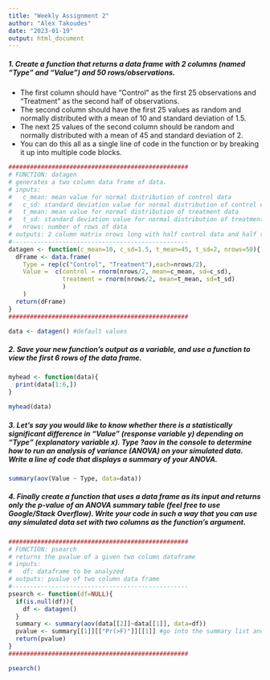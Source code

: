 ```yaml
---
title: "Weekly Assignment 2"
author: "Alex Takoudes"
date: "2023-01-19"
output: html_document
---
```


##### 1. Create a function that returns a data frame with 2 columns (named “Type” and “Value”) and 50 rows/observations.
* The first column should have “Control” as the first 25 observations and “Treatment” as the second half of observations.
* The second column should have the first 25 values as random and normally distributed with a mean of 10 and standard deviation of 1.5. 
* The next 25 values of the second column should be random and normally distributed with a mean of 45 and standard deviation of 2.
* You can do this all as a single line of code in the function or by breaking it up into multiple code blocks.

```r
##################################################
# FUNCTION: datagen 
# generates a two column data frame of data.
# inputs:
#   c_mean: mean value for normal distribution of control data
#   c_sd: standard deviation value for normal distribution of control data
#   t_mean: mean value for normal distribution of treatment data
#   t_sd: standard deviation value for normal distribution of treatment data
#   nrows: number of rows of data
# outputs: 2 column matrix nrows long with half control data and half treatment data
#------------------------------------------------- 
datagen <- function(c_mean=10, c_sd=1.5, t_mean=45, t_sd=2, nrows=50){
  dFrame <- data.frame(
    Type = rep(c("Control", "Treatment"),each=nrows/2), 
    Value =  c(control = rnorm(nrows/2, mean=c_mean, sd=c_sd),
               treatment = rnorm(nrows/2, mean=t_mean, sd=t_sd)
               )
    )
  return(dFrame)
}
##################################################

data <- datagen() #default values
```

##### 2. Save your new function’s output as a variable, and use a function to view the first 6 rows of the data frame.
```r

myhead <- function(data){
  print(data[1:6,])
}

myhead(data)
```

##### 3. Let’s say you would like to know whether there is a statistically significant difference in “Value” (response variable y) depending on “Type” (explanatory variable x). Type ?aov in the console to determine how to run an analysis of variance (ANOVA) on your simulated data. Write a line of code that displays a summary of your ANOVA.

```r
summary(aov(Value ~ Type, data=data))
```

##### 4. Finally create a function that uses a data frame as its input and returns only the p-value of an ANOVA summary table (feel free to use Google/Stack Overflow). Write your code in such a way that you can use any simulated data set with two columns as the function’s argument.

```r

##################################################
# FUNCTION: psearch
# returns the pvalue of a given two column dataframe
# inputs:
#   df: dataframe to be analyzed
# outputs: pvalue of two column data frame
#------------------------------------------------- 
psearch <- function(df=NULL){
  if(is.null(df)){
    df <- datagen()
  }
  summary <- summary(aov(data[[2]]~data[[1]], data=df))
  pvalue <- summary[[1]][["Pr(>F)"]][[1]] #go into the summary list and find the P value. Only take the first value out of P because P[[2]] is NA 
  return(pvalue)
}
##################################################

psearch()
```
